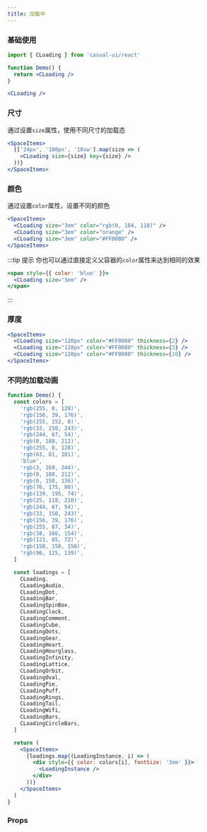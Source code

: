 ```yaml
---
title: 加载中
---
```


### 基础使用

```jsx title="JSX文件中"
import { CLoading } from 'casual-ui/react'

function Demo() {
  return <CLoading />
}
```

```jsx live
<CLoading />
```

### 尺寸

通过设置`size`属性，使用不同尺寸的加载态

```jsx live
<SpaceItems>
  {['24px', '100px', '10vw'].map(size => (
    <CLoading size={size} key={size} />
  ))}
</SpaceItems>
```

### 颜色

通过设置`color`属性，设置不同的颜色

```jsx live
<SpaceItems>
  <CLoading size="3em" color="rgb(0, 184, 118)" />
  <CLoading size="3em" color="orange" />
  <CLoading size="3em" color="#FF0080" />
</SpaceItems>
```

:::tip 提示
你也可以通过直接定义父容器的`color`属性来达到相同的效果

```jsx live
<span style={{ color: 'blue' }}>
  <CLoading size="3em" />
</span>
```

:::

### 厚度

```jsx live
<SpaceItems>
  <CLoading size="120px" color="#FF0080" thickness={2} />
  <CLoading size="120px" color="#FF0080" thickness={5} />
  <CLoading size="120px" color="#FF0080" thickness={10} />
</SpaceItems>
```

### 不同的加载动画

```jsx live
function Demo() {
  const colors = [
    'rgb(255, 0, 128)',
    'rgb(156, 39, 176)',
    'rgb(255, 152, 0)',
    'rgb(33, 150, 243)',
    'rgb(244, 67, 54)',
    'rgb(0, 188, 212)',
    'rgb(255, 0, 128)',
    'rgb(63, 81, 181)',
    'blue',
    'rgb(3, 169, 244)',
    'rgb(0, 188, 212)',
    'rgb(0, 150, 136)',
    'rgb(76, 175, 80)',
    'rgb(139, 195, 74)',
    'rgb(25, 118, 210)',
    'rgb(244, 67, 54)',
    'rgb(33, 150, 243)',
    'rgb(156, 39, 176)',
    'rgb(255, 87, 34)',
    'rgb(38, 166, 154)',
    'rgb(121, 85, 72)',
    'rgb(158, 158, 158)',
    'rgb(96, 125, 139)',
  ]

  const loadings = [
    CLoading,
    CLoadingAudio,
    CLoadingDot,
    CLoadingBar,
    CLoadingSpinBox,
    CLoadingClock,
    CLoadingComment,
    CLoadingCube,
    CLoadingDots,
    CLoadingGear,
    CLoadingHeart,
    CLoadingHourglass,
    CLoadingInfinity,
    CLoadingLattice,
    CLoadingOrbit,
    CLoadingOval,
    CLoadingPie,
    CLoadingPuff,
    CLoadingRings,
    CLoadingTail,
    CLoadingWifi,
    CLoadingBars,
    CLoadingCircleBars,
  ]

  return (
    <SpaceItems>
      {loadings.map((LoadingInstance, i) => (
        <div style={{ color: colors[i], fontSize: '3em' }}>
          <LoadingInstance />
        </div>
      ))}
    </SpaceItems>
  )
}
```

### Props

<PropTable name="CLoading" />

